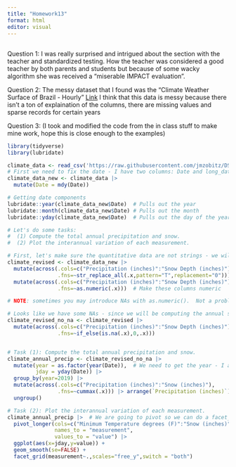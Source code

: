 ```yaml
---
title: "Homework13"
format: html
editor: visual
---
```


## 

Question 1: I was really surprised and intrigued about the section with the teacher and standardized testing. How the teacher was considered a good teacher by both parents and students but because of some wacky algorithm she was received a "miserable IMPACT evaluation".

Question 2: The messy dataset that I found was the "Climate Weather Surface of Brazil - Hourly" [Link](https://www.kaggle.com/datasets/PROPPG-PPG/hourly-weather-surface-brazil-southeast-region/data) I think that this data is messy because there isn't a ton of explaination of the columns, there are missing values and sparse records for certain years

Question 3: (I took and modified the code from the in class stuff to make mine work, hope this is close enough to the examples)

```r
library(tidyverse)
library(lubridate)

climate_data <- read_csv('https://raw.githubusercontent.com/jmzobitz/DST234Datasets/master/MSP-snow.csv')
# First we need to fix the date - I have two columns: Date and long_date
climate_data_new <- climate_data |>
  mutate(Date = mdy(Date))

# Getting date components
lubridate::year(climate_data_new$Date)  # Pulls out the year
lubridate::month(climate_data_new$Date) # Pulls out the month
lubridate::yday(climate_data_new$Date)  # Pulls out the day of the year

# Let's do some tasks:
#  (1) Compute the total annual precipitation and snow.
#  (2) Plot the interannual variation of each measurement.

# First, let's make sure the quantitative data are not strings - we will replace "T" with 0
climate_revised <- climate_data_new |>
  mutate(across(.cols=c("Precipitation (inches)":"Snow Depth (inches)"),
                .fns=~str_replace_all(.x,pattern="T",replacement="0"))) |>  # Replace T w/ 0
  mutate(across(.cols=c("Precipitation (inches)":"Snow Depth (inches)"),
                .fns=~as.numeric(.x)))  # Make these columns numeric

# NOTE: sometimes you may introduce NAs with as.numeric().  Not a problem necessarily, unless you are doing aggregate calculations (which we are here).  I recommend just setting NA as 0 (but be cautious that doesn't bias your analysis)

# Looks like we have some NAs - since we will be computing the annual sum, we need to remove them
climate_revised_no_na <- climate_revised |>
  mutate(across(.cols=c("Precipitation (inches)":"Snow Depth (inches)"),
                .fns=~if_else(is.na(.x),0,.x)))


# Task (1): Compute the total annual precipitation and snow.
climate_annual_precip <- climate_revised_no_na |>
  mutate(year = as.factor(year(Date)),  # We need to get the year - I am making it a factor variable
         jday = yday(Date)) |>
  group_by(year=2019) |>
  mutate(across(.cols=c("Precipitation (inches)":"Snow (inches)"),
                .fns=~cummax(.x))) |> arrange(`Precipitation (inches)`) |>
  ungroup()

# Task (2): Plot the interannual variation of each measurement.
climate_annual_precip |>  # We are going to pivot so we can do a facet_grid
  pivot_longer(cols=c("Minimum Temperature degrees (F)":"Snow (inches)"),
               names_to = "measurement",
               values_to = "value") |>
  ggplot(aes(x=jday,y=value)) +
  geom_smooth(se=FALSE) +
  facet_grid(measurement~.,scales="free_y",switch = "both")

```
